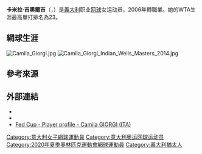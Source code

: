 {{Infobox 网球
|姓名=Camila Giorgi
|image= [[File:Camila_Giorgi_(15079197612).jpg|250px]]
|国籍={{ITA}}
|生年=1991年
|生日={{birth date and age|mf=yes|1991|12|30}}
|出生地=[[義大利|義大利]][[马切拉塔|马切拉塔]]
|居住地=[[義大利|義大利]]{{le|蒂雷尼亞|Tirrenia}}
|身高=168
|体重=54
|plays=右手握拍（雙手反拍）
|转职业年=2006年
|球拍=
|球衣=
|球鞋=
|单打最高排名=23（2018年7月16日）
|现单打排名=80（2021年5月24日）
|双打最高排名=
|现双打排名=
|singlestitles=2
|doublestitles=0
|职业战绩={{tennis record|won=368|lost=268}}
|雙打職業戰績={{tennis record|won=0|lost=4}}
|奖金=$4,230,590[[美元|美元]]
|澳网最好成绩=第三輪（[[2015年澳洲網球公開賽女子單打比賽|2015]],2019,2020） 
|法网最好成绩=第四輪（2022） 
|温网最好成绩=八強（[[2018年溫布頓網球錦標賽女子單打比賽|2018]]）
|美网最好成绩=第四輪 （[[2013年美國網球公開賽女子單打比賽|2013]]）
|澳網雙打最好成績=第一輪 （[[2013年澳洲網球公開賽女子雙打比賽|2013]]）
|法網雙打最好成績=
|溫網雙打最好成績=
|美網雙打最好成績=
|大满贯个数=
|奥运会最好成绩=
| Team                  = yes
| FedCupresult          = {{tennis record|won=5|lost=8}}
}}

'''卡米拉·吉奧爾吉'''（{{lang-en|'''Camila Giorgi'''}}，{{bd|1991年|12月30日|catIdx=Giorgi, Camila}}）是[[義大利|義大利]]职业[[网球|网球]]女运动员，2006年轉職業。她的WTA生涯最高單打排名為23。

==網球生涯==
[[Image:Camila_Giorgi.jpg|thumb]]
[[File:Camila_Giorgi_Indian_Wells_Masters_2014.jpg|thumb]]

==參考來源==
{{reflist}}

==外部連結==
* {{Wta|id=13793}}
* {{ITF Profile|id=100081278}}
* [http://www.fedcup.com/en/players/player/profile.aspx?playerid=100081278 Fed Cup - Player profile - Camila GIORGI (ITA)] {{Wayback|url=http://www.fedcup.com/en/players/player/profile.aspx?playerid=100081278 |date=20160325165440 }}

{{DEFAULTSORT:Giorgi, Camila}}
[[Category:意大利女子網球運動員|Category:意大利女子網球運動員]]
[[Category:意大利奥运网球运动员|Category:意大利奥运网球运动员]]
[[Category:2020年夏季奧林匹克運動會網球運動員|Category:2020年夏季奧林匹克運動會網球運動員]]
[[Category:義大利猶太人|Category:義大利猶太人]]